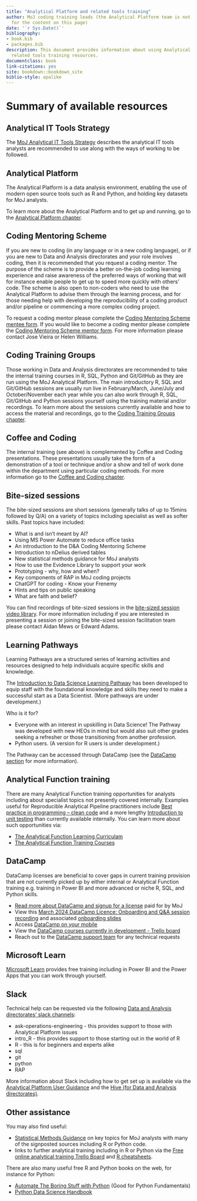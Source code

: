 ```yaml
--- 
title: "Analytical Platform and related tools training"
author: MoJ coding training leads (the Analytical Platform team is not responsible
  for the content on this page)
date: '`r Sys.Date()`'
bibliography:
- book.bib
- packages.bib
description: This document provides information about using Analytical Platform and
  related tools training resources.
documentclass: book
link-citations: yes
site: bookdown::bookdown_site
biblio-style: apalike
---
```


# Summary of available resources {#summary}

## Analytical IT Tools Strategy
The [MoJ Analytical IT Tools Strategy](https://moj-analytical-services.github.io/moj-analytical-it-tools-strategy/) describes the analytical IT tools analysts are recommended to use along with the ways of working to be followed.

## Analytical Platform
The Analytical Platform is a data analysis environment, enabling the use of modern open source tools such as R and Python, and holding key datasets for MoJ analysts.

To learn more about the Analytical Platform and to get up and running, go to the [Analytical Platform chapter](#AP).

## Coding Mentoring Scheme
If you are new to coding (in any language or in a new coding language), or if you are new to Data and Analysis directorates and your role involves coding, then it is recommended that you request a coding mentor. The purpose of the scheme is to provide a better on-the-job coding learning experience and raise awareness of the preferred ways of working that will for instance enable people to get up to speed more quickly with others’ code. The scheme is also open to non-coders who need to use the Analytical Platform to advise them through the learning process, and for those needing help with developing the reproducibility of a coding product and/or pipeline or commencing a more complex coding project. 

To request a coding mentor please complete the [Coding Mentoring Scheme mentee form](https://forms.office.com/Pages/ResponsePage.aspx?id=KEeHxuZx_kGp4S6MNndq2PdkMZw8L-FEkMSL2t4Oet1UNzBTUDdYSFVYUUJHOE5WM1FCSjRFSzhWTiQlQCN0PWcu). If you would like to become a coding mentor please complete the [Coding Mentoring Scheme mentor form](https://forms.office.com/Pages/ResponsePage.aspx?id=KEeHxuZx_kGp4S6MNndq2PdkMZw8L-FEkMSL2t4Oet1UOTI5V1oyTVJTSDM4Q1BEWFFYOTVVMDBUSCQlQCN0PWcu). For more information please contact Jose Vieira or Helen Williams.

## Coding Training Groups

Those working in Data and Analysis directorates are recommended to take the internal training courses in R, SQL, Python and Git/GitHub as they are run using the MoJ Analytical Platform. The main introductory R, SQL and Git/GitHub sessions are usually run live in February/March, June/July and October/November each year while you can also work through R, SQL, Git/GitHub and Python sessions yourself using the training material and/or recordings. To learn more about the sessions currently available and how to access the material and recordings, go to the [Coding Training Groups chapter](#CTG).

## Coffee and Coding
The internal training (see above) is complemented by Coffee and Coding presentations. These presentations usually take the form of a demonstration of a tool or technique and/or a show and tell of work done within the department using particular coding methods. For more information go to the [Coffee and Coding chapter](#CC).

## Bite-sized sessions
The bite-sized sessions are short sessions (generally talks of up to 15mins followed by Q/A) on a variety of topics including specialist as well as softer skills. Past topics have included: 

* What is and isn't meant by AI?
* Using MS Power Automate to reduce office tasks
* An introduction to the D&A Coding Mentoring Scheme
* Introduction to nDelius derived tables
* New statistical methods guidance for MoJ analysts
* How to use the Evidence Library to support your work
* Prototyping - why, how and when?
* Key components of RAP in MoJ coding projects
* ChatGPT for coding - Know your Frenemy
* Hints and tips on public speaking
* What are faith and belief?

You can find recordings of bite-sized sessions in the [bite-sized session video library](https://justiceuk.sharepoint.com/:u:/r/sites/DataandAnalysisBitesizesessions/SitePages/video_collections.aspx?csf=1&web=1&share=EQrAJNYopYNItmLPYNdOZOQBuDPFJjYWtaBPdgUH9J0Uqg&e=3Wsa1s). 
For more information including if you are interested in presenting a session or joining the bite-sized session facilitation team please contact Aidan Mews or Edward Adams.

## Learning Pathways

Learning Pathways are a structured series of learning activities and resources designed to help individuals acquire specific skills and knowledge.

The [Introduction to Data Science Learning Pathway](https://app.datacamp.com/learn/custom-tracks/custom-introduction-to-data-science-in-dedsai-python) has been developed to equip staff with the foundational knowledge and skills they need to make a successful start as a Data Scientist. (More pathways are under development.)

Who is it for?

* Everyone with an interest in upskilling in Data Science! The Pathway was developed with new HEOs in mind but would also suit other grades seeking a refresher or those transitioning from another profession.
* Python users. (A version for R users is under development.)

The Pathway can be accessed through DataCamp (see the [DataCamp section](#DataCamp) for more information).

## Analytical Function training
There are many Analytical Function training opportunities for analysts including about specialist topics not presently covered internally. Examples useful for Reproducible Analytical Pipeline practitioners include [Best practice in programming – clean code](https://analysisfunction.civilservice.gov.uk/training/best-practice-in-programming-clean-code/) and a more lengthy [Introduction to unit testing](https://analysisfunction.civilservice.gov.uk/training/introduction-to-unit-testing/) than currently available internally. You can learn more about such opportunities via:

*	[The Analytical Function Learning Curriculam](https://analysisfunction.civilservice.gov.uk/learning-development/learning-curriculum/)
*	[The Analytical Function Training Courses](https://analysisfunction.civilservice.gov.uk/training-courses/)

## DataCamp
DataCamp licenses are beneficial to cover gaps in current training provision that are not currently picked up by either internal or Analytical Function training e.g. training in Power BI and more advanced or niche R, SQL, and Python skills.

* [Read more about DataCamp and signup for a license](https://www.datacamp.com/business/partners/MoJ-and-datacamp-partnership) paid for by MoJ
* View this [March 2024 DataCamp Licence: Onboarding and Q&A session recording](https://justiceuk.sharepoint.com/:v:/s/RTrainingGroup/EZVuye17Ln9On6IpVy0L6NYB1X0L_g4wCu1MRTlCjGUZIA?nav=eyJyZWZlcnJhbEluZm8iOnsicmVmZXJyYWxBcHAiOiJTdHJlYW1XZWJBcHAiLCJyZWZlcnJhbFZpZXciOiJTaGFyZURpYWxvZy1MaW5rIiwicmVmZXJyYWxBcHBQbGF0Zm9ybSI6IldlYiIsInJlZmVycmFsTW9kZSI6InZpZXcifX0%3D&e=Kik2lD) and associated [onboarding slides](https://justiceuk.sharepoint.com/:b:/s/RTrainingGroup/ER1IVbnaCA9CocRvgAIh2uUBQVNfGruTOIuRJPfH7lEmxw?e=BBWtAU)
* Access [DataCamp on your mobile](https://www.datacamp.com/mobile)
* View the [DataCamp courses currently in development - Trello board](https://trello.com/b/BLplifUB/datacamp-course-roadmap)
* Reach out to the [DataCamp support team](https://sl.datacamp.com/t/100925/sc/640e4c47-4cac-46c1-90ed-0da22c35e9f6/NB2HI4DTHIXS643MFZSGC5DBMNQW24BOMNXW2L3UF4YTAMBZGI2S643DF5QTMYRWGUYDQYZNGI2TGZJNGQZDGYRNME4DAMJNMY3WIODCGIYGGNJWMIYC6TSCGJEESNCEKREESWCTGY2DGVSPIJMUONRUKRKUMWSTI5BTKRCCJVHFCVZSGRBE6TKOLBLTETBTJFGU2WCXJMZVETSPKZNFGNRUKRDE6RRSK5FTIM2VJ5GVQVZULJGFQL2HIJJEITK2IJJUOTKZIREU4WSYJVNFCVCFJ5BFQRZUGRDUGWSUIRDUEUKXINNEYQ2NIUZVISKNKJNEONBUKRCVSVCCJBBFCV2DJ5CEEL3TOVYHA33SOQWWIYLUMFRWC3LQFVRW63JNNBRS2ZLOFV2XGLLSMVYXKZLTORZS23TFO4======/ME3DSOJWG43TGYZUMY2DMYTEMVSDINBRG4ZTGOLBME4DCNDFMRSDCYLEGVQTOM3C/sl-datacamp-com-t-100925-sc-a6b6508c-253e-423b-a801-f7d8b20c56b0-nb2hi4dthi) for any technical requests

## Microsoft Learn
[Microsoft Learn](https://learn.microsoft.com/en-us/) provides free training including in Power BI and the Power Apps that you can work through yourself. 

## Slack
Technical help can be requested via the following [Data and Analysis directorates' slack channels](https://asdslack.slack.com/): 

* ask-operations-engineering - this provides support to those with Analytical Platform issues 
* intro_R - this provides support to those starting out in the world of R
*	R - this is for beginners and experts alike
*	sql
* git
*	python
* RAP

More information about Slack including how to get set up is available via the [Analytical Platform User Guidance](https://user-guidance.analytical-platform.service.justice.gov.uk/get-started.html#2-create-slack-account) and the [Hive (for Data and Analysis directorates)](https://justiceuk.sharepoint.com/sites/MoJDataAnalyticalCommunity/learningoffer/SitePages/What-is-Slack-and-how-to-use-it-.aspx).

## Other assistance
You may also find useful:

* [Statistical Methods Guidance](https://moj-analytical-services.github.io/moj-statistical-methods-guidance/) on key topics for MoJ analysts with many of the signposted sources including R or Python code.
* links to further analytical training including in R or Python via the [Free online analytical training Trello Board](https://trello.com/b/D5pSkqnT/online-analytical-training) and [R cheatsheets](https://rstudio.com/resources/cheatsheets/). 

There are also many useful free R and Python books on the web, for instance for Python:

* [Automate The Boring Stuff with Python](https://automatetheboringstuff.com/) (Good for Python Fundamentals)
* [Python Data Science Handbook](https://jakevdp.github.io/PythonDataScienceHandbook/)
